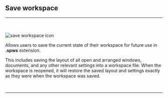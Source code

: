 

## Save workspace
<hr></hr>
<br></br>
<Image src={`${imagePath}save_workspace_icon.svg`} alt="save workspace icon" width={65} height={65} />

Allows users to save the current state of their workspace for future use in **.spws** extension.

This includes saving the layout of all open and arranged windows, documents, and any other relevant settings into a workspace file. When the workspace is reopened, it will restore the saved layout and settings exactly as they were when the workspace was saved.

<br />
<hr />
<br />
<WorkspaceManagementFooterLinks imagePath={imagePath} />